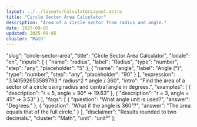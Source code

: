 ```yaml
---
layout: ../../layouts/CalculatorLayout.astro
title: "Circle Sector Area Calculator"
description: "Area of a circle sector from radius and angle."
date: 2025-09-05
updated: 2025-09-05
cluster: "Math"
---
```



  "slug": "circle-sector-area",
  "title": "Circle Sector Area Calculator",
  "locale": "en",
  "inputs": [
    {
      "name": "radius",
      "label": "Radius",
      "type": "number",
      "step": "any",
      "placeholder": "5"
    },
    {
      "name": "angle",
      "label": "Angle (°)",
      "type": "number",
      "step": "any",
      "placeholder": "90"
    }
  ],
  "expression": "3.141592653589793 * radius^2 * angle / 360",
  "intro": "Find the area of a sector of a circle using radius and central angle in degrees.",
  "examples": [
    {
      "description": "r = 5, angle = 90° ⇒ 19.63"
    },
    {
      "description": "r = 3, angle = 45° ⇒ 3.53"
    }
  ],
  "faqs": [
    {
      "question": "What angle unit is used?",
      "answer": "Degrees."
    },
    {
      "question": "What if the angle is 360°?",
      "answer": "The area equals that of the full circle."
    }
  ],
  "disclaimer": "Results rounded to two decimals.",
  "cluster": "Math",
  "unit": "unit²"
};

<Calculator schema={schema} />
